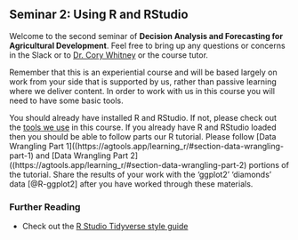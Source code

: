 ## Seminar 2: Using R and RStudio {#r_rstudio} 
<!-- [Using R and RStudio](#r_rstudio) -->

Welcome to the second seminar of **Decision Analysis and Forecasting for Agricultural Development**. Feel free to bring up any questions or concerns in the Slack or to [Dr. Cory Whitney](mailto:cory.whitney@uni-bonn.de?subject=[Seminar_4]%20Decision%20Analysis%20Lecture) or the course tutor.

Remember that this is an experiential course and will be based largely on work from your side that is supported by us, rather than passive learning where we deliver content. In order to work with us in this course you will need to have some basic tools.

You should already have installed R and RStudio. If not, please check out the [tools we use](#tools) in this course. If you already have R and RStudio loaded then you should be able to follow parts our R tutorial. Please follow [Data Wrangling Part 1]((https://agtools.app/learning_r/#section-data-wrangling-part-1) and [Data Wrangling Part 2]((https://agtools.app/learning_r/#section-data-wrangling-part-2) portions of the tutorial. Share the results of your work with the 'ggplot2' 'diamonds' data [@R-ggplot2] after you have worked through these materials.

<!-- remake and embed R course materials -->
<!-- world cafe in zoom? a kind of 'speed dating' app... get people to converse-->

### Further Reading 

- Check out the [R Studio Tidyverse style guide](https://style.tidyverse.org/index.html)